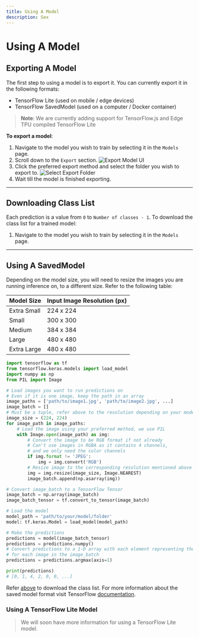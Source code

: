 ```yaml
---
title: Using A Model
description: Sex
---
```


# Using A Model

## Exporting A Model

The first step to using a model is to export it. You can currently export it in the following formats:

-   TensorFlow Lite (used on mobile / edge devices)
-   TensorFlow SavedModel (used on a computer / Docker container)

> **Note**: We are currently adding support for TensorFlow.js and Edge TPU compiled TensorFlow Lite

**To export a model**:

1.  Navigate to the model you wish to train by selecting it in the `Models` page.
2.  Scroll down to the `Export` section.
    ![Export Model UI][1]
3.  Click the preferred export method and select the folder you wish to export to.
    ![Select Export Folder][2]
4.  Wait till the model is finished exporting.

---

## Downloading Class List

Each prediction is a value from `0` to `Number of classes - 1`. To download the class list for a trained model:

1. Navigate to the model you wish to train by selecting it in the `Models` page.

---

## Using A SavedModel

Depending on the model size, you will need to resize the images you are running inference on, to a different size.
Refer to the following table:

| **Model Size** | **Input Image Resolution (px)** |
| -------------- | ------------------------------- |
| Extra Small    | 224 x 224                       |
| Small          | 300 x 300                       |
| Medium         | 384 x 384                       |
| Large          | 480 x 480                       |
| Extra Large    | 480 x 480                       |

```py
import tensorflow as tf
from tensorflow.keras.models import load_model
import numpy as np
from PIL import Image

# Load images you want to run predictions on
# Even if it is one image, keep the path in an array
image_paths = ['path/to/image1.jpg', 'path/to/image2.jpg', ...]
image_batch = []
# Must be a tuple, refer above to the resolution depending on your model size
image_size = (224, 224)
for image_path in image_paths:
    # Load the image using your preferred method, we use PIL
    with Image.open(image_path) as img:
        # Convert the image to be RGB format if not already
        # Can't use images in RGBA as it contains 4 channels,
        # and we only need the color channels
        if img.format != 'JPEG':
            img = img.convert('RGB')
        # Resize image to the corresponding resolution mentioned above
        img = img.resize(image_size, Image.NEAREST)
        image_batch.append(np.asarray(img))

# Convert image_batch to a TensorFlow Tensor
image_batch = np.array(image_batch)
image_batch_tensor = tf.convert_to_tensor(image_batch)

# Load the model
model_path = 'path/to/your/model/folder'
model: tf.keras.Model = load_model(model_path)

# Make the predictions
predictions = model(image_batch_tensor)
predictions = predictions.numpy()
# Convert predictions to a 1-D array with each element representing the prediction
# for each image in the image_batch
predictions = predictions.argmax(axis=1)

print(predictions)
# [0, 1, 4, 2, 0, 0, ...]
```

Refer [above][4] to download the class list. For more information about the saved model format visit TensorFlow [documentation][3].

### Using A TensorFlow Lite Model

> We will soon have more information for using a TensorFlow Lite model.

[1]: /docs/ui/image-classification-using/1.jpg 'Export Model UI'
[2]: /docs/ui/image-classification-using/2.jpg 'Select Export Folder'
[3]: https://www.tensorflow.org/guide/saved_model 'Saved Model Format Details'
[4]: #downloading-class-list 'Downloading Class List'
